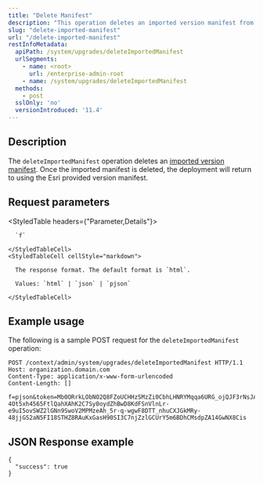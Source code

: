 ```yaml
---
title: "Delete Manifest"
description: "This operation deletes an imported version manifest from a deployment."
slug: "delete-imported-manifest"
url: "/delete-imported-manifest"
restInfoMetadata:
  apiPath: /system/upgrades/deleteImportedManifest
  urlSegments:
    - name: <root>
      url: /enterprise-admin-root
    - name: /system/upgrades/deleteImportedManifest
  methods:
    - post
  sslOnly: 'no'
  versionIntroduced: '11.4'
---
```


## Description

The `deleteImportedManifest` operation deletes an [imported version manifest](/import-manifest). Once the imported manifest is deleted, the deployment will return to using the Esri provided version manifest.

## Request parameters

<StyledTable headers={"Parameter,Details"}>
  <StyledTableRow>
    <StyledTableCell cellStyle="markdown">

      `f`

    </StyledTableCell>
    <StyledTableCell cellStyle="markdown">

      The response format. The default format is `html`.

      Values: `html` | `json` | `pjson`

    </StyledTableCell>
  </StyledTableRow>
</StyledTable>

## Example usage

The following is a sample POST request for the `deleteImportedManifest` operation:

```other
POST /context/admin/system/upgrades/deleteImportedManifest HTTP/1.1
Host: organization.domain.com
Content-Type: application/x-www-form-urlencoded
Content-Length: []

f=pjson&token=Mb0ORrkLObNO2Q8FZoUCHHzSMzZi0CbhLHNRYMqqa6URG_ojQJF3rNsJAfRB23MyCrLwSmuaHPUo4AEIrUuoH1-4Ot5xh4565FtlQahXAhK2C7Sy0oydZhBwD8KdFSnVlnLr-e9uI5ovSWZ2lGNn9SwoV2MPMzeAh_5r-q-wgwF8DTT_nhuCXJGkMRy-48jjGS2aN5FI18STHZ8RAuKxGasH90SI3C7njZzlGCUrY5m6BDhCMsdpZA14GwNX8Cis
```

## JSON Response example

```other
{
  "success": true
}

```
